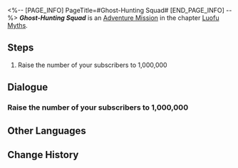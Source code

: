 <%-- [PAGE_INFO]
PageTitle=#Ghost-Hunting Squad#
[END_PAGE_INFO] --%>
{{Stub|Dialogue.}}
{{Mission Infobox
|id            = 8015198
|title         = 
|image         = <!--Mission Ghost-Hunting Squad.png-->
|type          = Adventure
|event_name    = 
|chapter       = Luofu Myths
|requirements  = Reach phase 4 in [[A Foxian Tale of the Haunted]]
|summary       = <!--official mission summary from Fate's Atlas-->
|characters    = Trailblazer
|startLocation = [[<!--starting world-->]] - [[<!--starting area-->]]
|world         = <!--starting world-->
|area          = <!--starting area-->
|prev          = 
|next          = 
|rewards       = 
}}
'''''Ghost-Hunting Squad''''' is an [[Adventure Mission]] in the chapter [[Luofu Myths]].

==Steps==
# Raise the number of your subscribers to 1,000,000

<!--
==Gameplay Notes==

--><!--
==Trial Character==

-->
==Dialogue==
{{Stub Dialogue}}
===Raise the number of your subscribers to 1,000,000===
{{Mission Description|type=adventure|location=<!--to be added-->|Ghostly Grove, once a modest gathering website for supernatural enthusiasts, has now become a thriving community where denizens of the Luofu Xianzhou exchange tales and rumors.<br />Try to expand your sphere of influence, as this not only helps you get the information you need, but also allows you to operate openly in the name of the respected ghost-hunting squad.}}
{{Dialogue Start}}
:{{tx}}
{{Dialogue End}}

==Other Languages==
{{Other Languages
|en   = Ghost-Hunting Squad
|zhs  = 捉鬼小队
|zht  = 捉鬼小隊
|ja   = 怪異退治隊
|ko   = 요괴 퇴치팀
|es   = Brigada cazafantasmas
|fr   = Brigade de chasse aux fantômes
|ru   = Охотники за привидениями
|th   = หน่วยล่าท้าผี
|vi   = Biệt Đội Bắt Ma
|de   = Geisterjägertrupp
|id   = Tim Pemburu Hantu
|pt   = Esquadrão Caça-Fantasmas
}}

==Change History==
{{Change History|1.5}}
